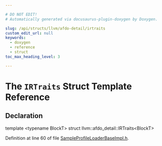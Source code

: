 ```yaml
---

# DO NOT EDIT!
# Automatically generated via docusaurus-plugin-doxygen by Doxygen.

slug: /api/structs/llvm/afdo-detail/irtraits
custom_edit_url: null
keywords:
  - doxygen
  - reference
  - struct
toc_max_heading_level: 3

---
```





# The `IRTraits` Struct Template Reference

<DoxygenPage pluginConfig={pluginConfig}>



## Declaration

<CodeBlock>template &lt;typename BlockT&gt;
struct llvm::afdo_detail::IRTraits&lt;BlockT&gt;</CodeBlock>


Definition at line 60 of file <a href="/docs/api/files/include/include/llvm/include/llvm/transforms/include/llvm/transforms/utils/sampleprofileloaderbaseimpl-h">SampleProfileLoaderBaseImpl.h</a>.

</DoxygenPage>
